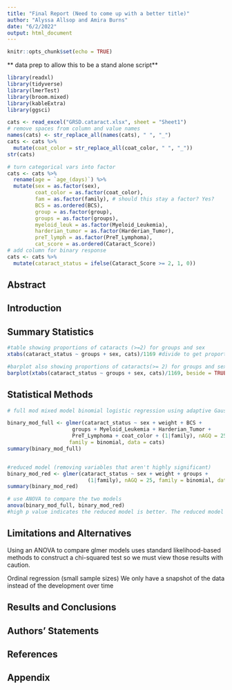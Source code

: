 ```yaml
---
title: "Final Report (Need to come up with a better title)"
author: "Alyssa Allsop and Amira Burns"
date: "6/2/2022"
output: html_document
---
```


```r
knitr::opts_chunk$set(echo = TRUE)
```
** data prep to allow this to be a stand alone script**
```r
library(readxl)
library(tidyverse)
library(lmerTest)
library(broom.mixed)
library(kableExtra)
library(ggsci)

cats <- read_excel("GRSD.cataract.xlsx", sheet = "Sheet1")
# remove spaces from column and value names
names(cats) <- str_replace_all(names(cats), " ", "_")
cats <- cats %>%
  mutate(coat_color = str_replace_all(coat_color, " ", "_"))
str(cats)

# turn categorical vars into factor
cats <- cats %>%
  rename(age = `age_(days)`) %>%
  mutate(sex = as.factor(sex),
         coat_color = as.factor(coat_color),
         fam = as.factor(family), # should this stay a factor? Yes?
         BCS = as.ordered(BCS),
         group = as.factor(group),
         groups = as.factor(groups),
         myeloid_leuk = as.factor(Myeloid_Leukemia),
         harderian_tumor = as.factor(Harderian_Tumor),
         preT_lymph = as.factor(PreT_Lymphoma),
         cat_score = as.ordered(Cataract_Score))
# add column for binary response
cats <- cats %>%
  mutate(cataract_status = ifelse(Cataract_Score >= 2, 1, 0))
```


## Abstract

## Introduction

## Summary Statistics

```r
#table showing proportions of cataracts (>=2) for groups and sex
xtabs(cataract_status ~ groups + sex, cats)/1169 #divide to get proportions

#barplot also showing proportions of cataracts(>= 2) for groups and sex
barplot(xtabs(cataract_status ~ groups + sex, cats)/1169, beside = TRUE, legend.text = TRUE)

```

## Statistical Methods

```r
# full mod mixed model binomial logistic regression using adaptive Gauss-Hermite quadrature (nAGQ = 25)

binary_mod_full <- glmer(cataract_status ~ sex + weight + BCS +
                     groups + Myeloid_Leukemia + Harderian_Tumor +
                     PreT_Lymphoma + coat_color + (1|family), nAGQ = 25,
                    family = binomial, data = cats)
summary(binary_mod_full)


#reduced model (removing variables that aren't highly significant)
binary_mod_red <- glmer(cataract_status ~ sex + weight + groups + 
                          (1|family), nAGQ = 25, family = binomial, data = cats)
summary(binary_mod_red)

# use ANOVA to compare the two models
anova(binary_mod_full, binary_mod_red) 
#high p value indicates the reduced model is better. The reduced model also has a smaller AIC
```

## Limitations and Alternatives

Using an ANOVA to compare glmer models uses standard likelihood-based methods to construct a chi-squared test so we must view those results with caution.

Ordinal regression (small sample sizes)
We only have a snapshot of the data instead of the development over time

## Results and Conclusions

## Authors' Statements

## References

## Appendix
